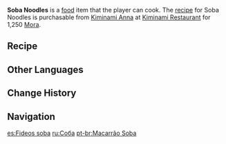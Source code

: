 {{Food Infobox
|id              = 108352
|name            = Soba Noodles
|description     = A plain and simple noodle dish.
|type            = Recovery Dishes
|rarity          = 1
|desc_suspicious = The rough texture drags itself across your tongue and leaves a bitter aftertaste after you forcibly swallow. Can this... stuff still be considered noodles?
|desc_basic      = The buckwheat noodles are boiled and then cooled. Their texture is smooth and they have just the right amount of toughness. The inexpensive ingredients and simple make of this dish have made it very popular amongst Inazumans.
|desc_delicious  = The unique flavor of buckwheat has been maximized, and as the springy noodles slip past your throat, they leave behind a gentle aftertaste, like an old song floating through a tranquil courtyard.
|effectType      = Regeneration
|effect          = Restores (var1)% of Max HP to the selected character and regenerates (var2) HP every 5s for 30s.
|eff_suspicious1 = 8
|eff_suspicious2 = 210
|eff_basic1      = 9
|eff_basic2      = 260
|eff_delicious1  = 10
|eff_delicious2  = 300
|recipe          = Sold by [[Kiminami Restaurant]]
|region          = Inazuma
}}
'''Soba Noodles''' is a [[food]] item that the player can cook. The [[recipe]] for Soba Noodles is purchasable from [[Kiminami Anna]] at [[Kiminami Restaurant]] for 1,250 [[Mora]].

==Recipe==
{{Recipe
|type = Cooking
|Flour = 1
|Seagrass = 1
|sort = Flour,Seagrass
}}

==Other Languages==
{{Other Languages
|en      = Soba Noodles
|zhs     = 荞麦面
|zhs_rm  = Qiáomài Miàn
|zht     = 蕎麥麵
|zht_rm  = Qiáomài Miàn
|zh_tl   = Soba Noodles
|ja      = そば
|ja_rm   = Soba
|ja_tl   = Soba
|ko      = 메밀국수
|ko_rm   = Memilguksu
|ko_tl   = Soba Noodles
|es      = Fideos soba
|es_tl   = Soba Noodles
|fr      = Soba
|ru      = Соба
|th      = Soba Noodle
|vi      = Mì Soba
|vi_tl   = Soba Noodles
|de      = Soba
|id      = Soba Noodles
|pt      = Macarrão Soba
|pt_tl   = Soba Noodle
}}

==Change History==
{{Change History|2.2}}

==Navigation==
{{Food Navbox}}

[[es:Fideos soba]]
[[ru:Соба]]
[[pt-br:Macarrão Soba]]